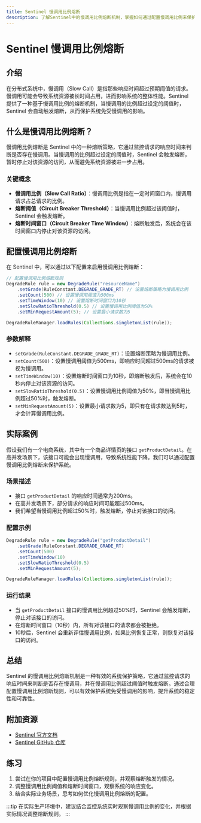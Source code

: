 ```yaml
---
title: Sentinel 慢调用比例熔断
description: 了解Sentinel中的慢调用比例熔断机制，掌握如何通过配置慢调用比例来保护系统免受慢调用的影响。
---
```


# Sentinel 慢调用比例熔断

## 介绍

在分布式系统中，慢调用（Slow Call）是指那些响应时间超过预期阈值的请求。慢调用可能会导致系统资源被长时间占用，进而影响系统的整体性能。Sentinel 提供了一种基于慢调用比例的熔断机制，当慢调用的比例超过设定的阈值时，Sentinel 会自动触发熔断，从而保护系统免受慢调用的影响。

## 什么是慢调用比例熔断？

慢调用比例熔断是 Sentinel 中的一种熔断策略，它通过监控请求的响应时间来判断是否存在慢调用。当慢调用的比例超过设定的阈值时，Sentinel 会触发熔断，暂时停止对该资源的访问，从而避免系统资源被进一步占用。

### 关键概念

- **慢调用比例（Slow Call Ratio）**：慢调用比例是指在一定时间窗口内，慢调用请求占总请求的比例。
- **熔断阈值（Circuit Breaker Threshold）**：当慢调用比例超过该阈值时，Sentinel 会触发熔断。
- **熔断时间窗口（Circuit Breaker Time Window）**：熔断触发后，系统会在该时间窗口内停止对该资源的访问。

## 配置慢调用比例熔断

在 Sentinel 中，可以通过以下配置来启用慢调用比例熔断：

```java
// 配置慢调用比例熔断规则
DegradeRule rule = new DegradeRule("resourceName")
    .setGrade(RuleConstant.DEGRADE_GRADE_RT) // 设置熔断策略为慢调用比例
    .setCount(500) // 设置慢调用阈值为500ms
    .setTimeWindow(10) // 设置熔断时间窗口为10秒
    .setSlowRatioThreshold(0.5) // 设置慢调用比例阈值为50%
    .setMinRequestAmount(5); // 设置最小请求数为5

DegradeRuleManager.loadRules(Collections.singletonList(rule));
```

### 参数解释

- `setGrade(RuleConstant.DEGRADE_GRADE_RT)`：设置熔断策略为慢调用比例。
- `setCount(500)`：设置慢调用阈值为500ms，即响应时间超过500ms的请求被视为慢调用。
- `setTimeWindow(10)`：设置熔断时间窗口为10秒，即熔断触发后，系统会在10秒内停止对该资源的访问。
- `setSlowRatioThreshold(0.5)`：设置慢调用比例阈值为50%，即当慢调用比例超过50%时，触发熔断。
- `setMinRequestAmount(5)`：设置最小请求数为5，即只有在请求数达到5时，才会计算慢调用比例。

## 实际案例

假设我们有一个电商系统，其中有一个商品详情页的接口 `getProductDetail`。在高并发场景下，该接口可能会出现慢调用，导致系统性能下降。我们可以通过配置慢调用比例熔断来保护系统。

### 场景描述

- 接口 `getProductDetail` 的响应时间通常为200ms。
- 在高并发场景下，部分请求的响应时间可能超过500ms。
- 我们希望当慢调用比例超过50%时，触发熔断，停止对该接口的访问。

### 配置示例

```java
DegradeRule rule = new DegradeRule("getProductDetail")
    .setGrade(RuleConstant.DEGRADE_GRADE_RT)
    .setCount(500)
    .setTimeWindow(10)
    .setSlowRatioThreshold(0.5)
    .setMinRequestAmount(5);

DegradeRuleManager.loadRules(Collections.singletonList(rule));
```

### 运行结果

- 当 `getProductDetail` 接口的慢调用比例超过50%时，Sentinel 会触发熔断，停止对该接口的访问。
- 在熔断时间窗口（10秒）内，所有对该接口的请求都会被拒绝。
- 10秒后，Sentinel 会重新评估慢调用比例，如果比例恢复正常，则恢复对该接口的访问。

## 总结

Sentinel 的慢调用比例熔断机制是一种有效的系统保护策略，它通过监控请求的响应时间来判断是否存在慢调用，并在慢调用比例超过阈值时触发熔断。通过合理配置慢调用比例熔断规则，可以有效保护系统免受慢调用的影响，提升系统的稳定性和可靠性。

## 附加资源

- [Sentinel 官方文档](https://sentinelguard.io/)
- [Sentinel GitHub 仓库](https://github.com/alibaba/Sentinel)

## 练习

1. 尝试在你的项目中配置慢调用比例熔断规则，并观察熔断触发的情况。
2. 调整慢调用比例阈值和熔断时间窗口，观察系统的响应变化。
3. 结合实际业务场景，思考如何优化慢调用比例熔断的配置。

:::tip
在实际生产环境中，建议结合监控系统实时观察慢调用比例的变化，并根据实际情况调整熔断规则。
:::